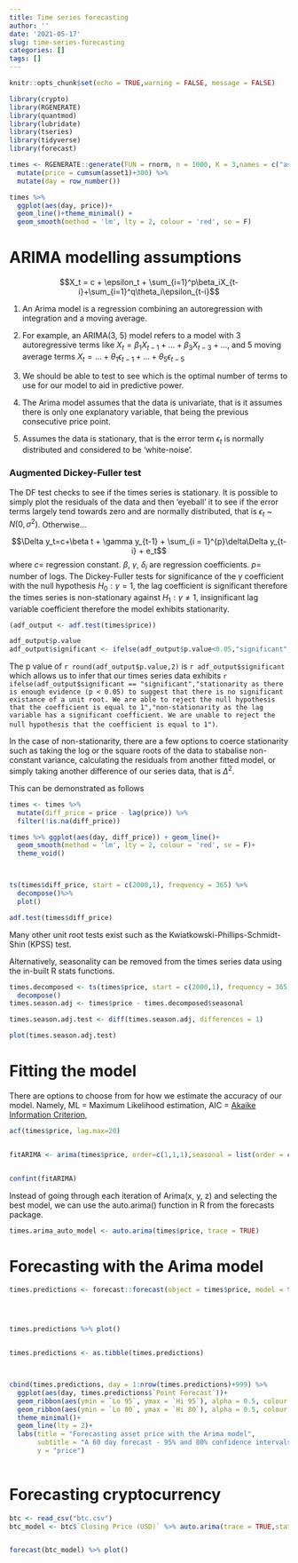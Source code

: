 ```yaml
---
title: Time series forecasting
author: ''
date: '2021-05-17'
slug: time-series-forecasting
categories: []
tags: []
---
```


```r
knitr::opts_chunk$set(echo = TRUE,warning = FALSE, message = FALSE)
```

```r
library(crypto)
library(RGENERATE)
library(quantmod)
library(lubridate)
library(tseries)
library(tidyverse)
library(forecast)

times <- RGENERATE::generate(FUN = rnorm, n = 1000, K = 3,names = c("asset1")) %>% 
  mutate(price = cumsum(asset1)+300) %>%
  mutate(day = row_number())

times %>% 
  ggplot(aes(day, price))+
  geom_line()+theme_minimal() +
  geom_smooth(method = 'lm', lty = 2, colour = 'red', se = F)

```

# ARIMA modelling assumptions

$$X_t = c + \epsilon_t + \sum_{i=1}^p\beta_iX_{t-i}+\sum_{i=1}^q\theta_i\epsilon_{t-i}$$

1. An Arima model is a regression combining an autoregression with integration and a moving average. 

2. For example, an ARIMA(3, 5) model refers to a model with 3 autoregressive terms like $X_t = \beta_1X_{t-1}+\ldots+\beta_3X_{t-3}+\ldots$, and 5 moving average terms $X_t=\ldots+\theta_{1} \epsilon_{t-1}+\ldots+\theta_5\epsilon_{t-5}$ 
3. We should be able to test to see which is the optimal number of terms to use for our model to aid in predictive power. 
4. The Arima model assumes that the data is univariate, that is it assumes there is only one explanatory variable, that being the previous consecutive price point. 
2. Assumes the data is stationary, that is the error term $\epsilon_t$ is normally distributed and considered to be 'white-noise'.

### Augmented Dickey-Fuller test
The DF test checks to see if the times series is stationary. It is possible to simply plot the residuals of the data and then 'eyeball' it to see if the error terms largely tend towards zero and are normally distributed, that is $\epsilon_t$ ~ $N(0, \sigma^2)$. Otherwise...

$$\Delta y_t=c+\beta t + \gamma y_{t-1} + \sum_{i = 1}^{p}\delta\Delta y_{t-i} + e_t$$ where $c =$ regression constant. $\beta$, $\gamma$, $\delta_i$ are regression coefficients. $p =$ number of logs. The Dickey-Fuller tests for significance of the $\gamma$ coefficient with the null hypothesis $H_0 : \gamma = 1$, the lag coefficient is significant therefore the times series is non-stationary against $H_1:\gamma \neq1$, insignificant lag variable coefficient therefore the model exhibits stationarity.

```r
(adf_output <- adf.test(times$price))

adf_output$p.value
adf_output$significant <- ifelse(adf_output$p.value<0.05,"significant","insignificant")


```

The p value of `r round(adf_output$p.value,2)` is `r adf_output$significant` which allows us to infer that our times series data exhibits `r ifelse(adf_output$significant == "significant","stationarity as there is enough evidence (p < 0.05) to suggest that there is no significant existance of a unit root. We are able to reject the null hypothesis that the coefficient is equal to 1","non-stationarity as the lag variable has a significant coefficient. We are unable to reject the null hypothesis that the coefficient is equal to 1")`.


In the case of non-stationarity, there are a few options to coerce stationarity such as taking the log or the square roots of the data to stabalise non-constant variance, calculating the residuals from another fitted model, or simply taking another difference of our series data, that is $\Delta^2$.

This can be demonstrated as follows

```r

times <- times %>% 
  mutate(diff_price = price - lag(price)) %>% 
  filter(!is.na(diff_price))

times %>% ggplot(aes(day, diff_price)) + geom_line()+
  geom_smooth(method = 'lm', lty = 2, colour = 'red', se = F)+
  theme_void()



ts(times$diff_price, start = c(2000,1), frequency = 365) %>% 
  decompose()%>% 
  plot()

adf.test(times$diff_price)

```

Many other unit root tests exist such as the Kwiatkowski-Phillips-Schmidt-Shin (KPSS) test. 


Alternatively, seasonality can be removed from the times series data using the in-built R stats functions.

```r
times.decomposed <- ts(times$price, start = c(2000,1), frequency = 365) %>% 
  decompose()
times.season.adj <- times$price - times.decomposed$seasonal

times.season.adj.test <- diff(times.season.adj, differences = 1)

plot(times.season.adj.test)
```


# Fitting the model

There are options to choose from for how we estimate the accuracy of our model. Namely, ML = Maximum Likelihood estimation, AIC = [Akaike Information Criterion](https://www.scribbr.com/statistics/akaike-information-criterion/),

```r
acf(times$price, lag.max=20)


fitARIMA <- arima(times$price, order=c(1,1,1),seasonal = list(order = c(1,0,0), period = 12),method="ML")


confint(fitARIMA)
```

Instead of going through each iteration of Arima(x, y, z) and selecting the best model, we can use the auto.arima() function in R from the forecasts package.

```r
times.arima_auto_model <- auto.arima(times$price, trace = TRUE)
```


# Forecasting with the Arima model

```r
times.predictions <- forecast::forecast(object = times$price, model = times.arima_auto_model, h = 60)




times.predictions %>% plot()


times.predictions <- as.tibble(times.predictions)



cbind(times.predictions, day = 1:nrow(times.predictions)+999) %>% 
  ggplot(aes(day, times.predictions$`Point Forecast`))+
  geom_ribbon(aes(ymin = `Lo 95`, ymax = `Hi 95`), alpha = 0.5, colour = "black", fill = "orange")+
  geom_ribbon(aes(ymin = `Lo 80`, ymax = `Hi 80`), alpha = 0.5, colour = "black", fill = "red")+
  theme_minimal()+
  geom_line(lty = 2)+
  labs(title = "Forecasting asset price with the Arima model",
       subtitle = "A 60 day forecast - 95% and 80% confidence intervals",
       y = "price")
   

```



# Forecasting cryptocurrency

```r
btc <- read_csv("btc.csv")
btc_model <- btc$`Closing Price (USD)` %>% auto.arima(trace = TRUE,stationary = FALSE)


forecast(btc_model) %>% plot()
```

